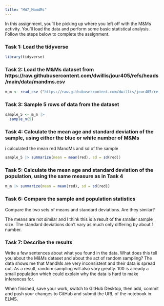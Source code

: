 ```yaml
---
title: "HW7_MandMs"
---
```


In this assignment, you'll be picking up where you left off with the M&Ms activity. You'll load the data and perform some basic statistical analysis. Follow the steps below to complete the assignment.

### Task 1: Load the tidyverse

```r
library(tidyverse)
```

### Task 2: Load the M&Ms dataset from https://raw.githubusercontent.com/dwillis/jour405/refs/heads/main/data/mandms.csv
```r
m_m <- read_csv ("https://raw.githubusercontent.com/dwillis/jour405/refs/heads/main/data/mandms.csv")
```

### Task 3: Sample 5 rows of data from the dataset

```r
sample_5 <- m_m |> 
  sample_n(5)
```

### Task 4: Calculate the mean age and standard deviation of the sample, using either the blue or white number of M&Ms
i calculated the mean red MandMs and sd of the sample
```r
sample_5 |> summarize(mean = mean(red), sd = sd(red))
```


### Task 5: Calculate the mean age and standard deviation of the population, using the same measure as in Task 4
```r
m_m |> summarize(mean = mean(red), sd = sd(red))
```

### Task 6: Compare the sample and population statistics

Compare the two sets of means and standard deviations. Are they similar?

The means are not similar and I think this is a result of the smaller sample size. The standard deviations don't vary as much only differing by about 1 number.

### Task 7: Describe the results

Write a few sentences about what you found in the data. What does this tell you about the M&Ms dataset and about the act of random sampling?
The data shows me that MandMs are very inconsistent and their data is spread out. As a result, random sampling will also vary greatly. 100 is already a small population which could explain why the data is hard to make inferences for.

When finished, save your work, switch to GitHub Desktop, then add, commit and push your changes to GitHub and submit the URL of the notebook in ELMS.
